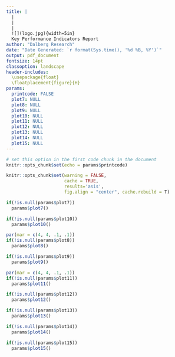 ---
title: |
  |
  |
  |
  ![](logo.jpg){width=5in}  
  Key Performance Indicators Report
author: "Dalberg Research"
date: "Date Generated: `r format(Sys.time(), '%d %B, %Y')`"
output: pdf_document
fontsize: 14pt
classoption: landscape
header-includes:
  \usepackage{float}
  \floatplacement{figure}{H}
params:
  printcode: FALSE 
  plot7: NULL
  plot8: NULL
  plot9: NULL
  plot10: NULL
  plot11: NULL
  plot12: NULL
  plot13: NULL
  plot14: NULL
  plot15: NULL
---
```{r, setup, include=FALSE}
# set this option in the first code chunk in the document
knitr::opts_chunk$set(echo = params$printcode)
```

```{r}
knitr::opts_chunk$set(warning = FALSE,
                      cache = TRUE,
                      results='asis',
                      fig.align = "center", cache.rebuild = T)

```

\newpage

```{=latex}

\begin{center}
\textbf{Overview of Key Performance Indicators}\\[20pt]
\end{center} 
```

```{r,fig.height=9,fig.width=20,fig.cap="smartphones Ownership by Gender"}
if(!is.null(params$plot7))
  params$plot7()
```

```{r, fig.height = 9,fig.width=20,fig.cap="smartphones Ownership by EA Type"}
if(!is.null(params$plot10))
  params$plot10()
```


```{r,figures-side1, fig.height=12,fig.width=7,fig.show="hold", out.width="50%",fig.cap="Bank and Mobile Money accounts Ownership by Gender"}
par(mar = c(4, 4, .1, .1))
if(!is.null(params$plot8))
  params$plot8()

if(!is.null(params$plot9))
  params$plot9()
```


```{r,figures-side2, fig.height=12,fig.width=7,fig.show="hold", out.width="50%",fig.cap="Bank and Mobile Money Account(s) by EA Type"}
par(mar = c(4, 4, .1, .1))
if(!is.null(params$plot11))
  params$plot11()

if(!is.null(params$plot12))
  params$plot12()
```


```{r, fig.height=16,fig.width=20,fig.cap="Bank Account(s) by Age"}
if(!is.null(params$plot13))
  params$plot13()
```

```{r, fig.height=20,fig.width=24,fig.cap="Working Smartphone(s) by Age"}
if(!is.null(params$plot14))
  params$plot14()
```


```{r,fig.height=16,fig.width=20, fig.cap="Mobile Money Account(s) by Age"}
if(!is.null(params$plot15))
  params$plot15()
```
